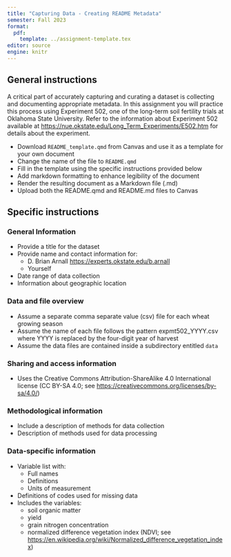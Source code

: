 ```yaml
---
title: "Capturing Data - Creating README Metadata"
semester: Fall 2023
format:
  pdf:
    template: ../assignment-template.tex
editor: source
engine: knitr
---
```


## General instructions

A critical part of accurately capturing and curating a dataset is collecting and documenting appropriate metadata. In this assignment you will practice this process using Experiment 502, one of the long-term soil fertility trials at Oklahoma State University. Refer to the information about Experiment 502 available at <https://nue.okstate.edu/Long_Term_Experiments/E502.htm> for details about the experiment.

- Download `README_template.qmd` from Canvas and use it as a template for your own document
- Change the name of the file to `README.qmd`
- Fill in the template using the specific instructions provided below
- Add markdown formatting to enhance legibility of the document
- Render the resulting document as a Markdown file (.md)
- Upload both the README.qmd and README.md files to Canvas

## Specific instructions

### General Information

- Provide a title for the dataset
- Provide name and contact information for:
    - D. Brian Arnall [https://experts.okstate.edu/b.arnall](https://experts.okstate.edu/b.arnall)
    - Yourself
- Date range of data collection
- Information about geographic location

### Data and file overview

- Assume a separate comma separate value (csv) file for each wheat growing season
- Assume the name of each file follows the pattern expmt502_YYYY.csv where YYYY is replaced by the four-digit year of harvest
- Assume the data files are contained inside a subdirectory entitled `data`

### Sharing and access information

- Uses the Creative Commons Attribution-ShareAlike 4.0 International license (CC BY-SA 4.0; see [https://creativecommons.org/licenses/by-sa/4.0/](https://creativecommons.org/licenses/by-sa/4.0/))


### Methodological information

- Include a description of methods for data collection
- Description of methods used for data processing

### Data-specific information

- Variable list with:
    - Full names
    - Definitions
    - Units of measurement
- Definitions of codes used for missing data
- Includes the variables:
    - soil organic matter
    - yield
    - grain nitrogen concentration
    - normalized difference vegetation index (NDVI; see [https://en.wikipedia.org/wiki/Normalized_difference_vegetation_index](https://en.wikipedia.org/wiki/Normalized_difference_vegetation_index))


